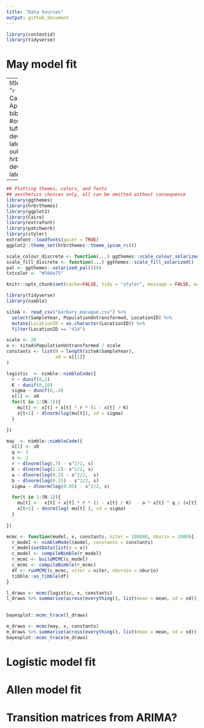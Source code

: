 ```yaml
---
title: "Data Sources"
output: github_document
---
```



```r
library(contentid)
library(tidyverse)
```


# May model fit

---
title: 'Appendix B'
date: "`r Sys.Date()`"
author: Carl Boettiger
journal: Appendix
layout: 3p
bibliography: refs.bib
#output:
#  tufte::tufte_handout:
#    dev: cairo_pdf
#    latex_engine: xelatex
output: 
  hrbrthemes::ipsum_pdf:
    dev: cairo_pdf
    latex_engine: xelatex

---

```r
## Plotting themes, colors, and fonts 
## aesthetics choices only, all can be omitted without consequence
library(ggthemes)
library(hrbrthemes)
library(ggplot2)
library(Cairo)
library(extrafont)
library(patchwork)
library(styler)
extrafont::loadfonts(quiet = TRUE)
ggplot2::theme_set(hrbrthemes::theme_ipsum_rc())

scale_colour_discrete <- function(...) ggthemes::scale_colour_solarized()
scale_fill_discrete <- function(...) ggthemes::scale_fill_solarized()
pal <- ggthemes::solarized_pal()(8)
txtcolor <- "#586e75"

knitr::opts_chunk$set(cache=FALSE, tidy = "styler", message = FALSE, warning = FALSE, echo = FALSE)

```

```r
library(tidyverse)
library(nimble)
```




```r
siteA <- read_csv("barbary_macaque.csv") %>% 
  select(SampleYear, PopulationUntransformed, LocationID) %>%
  mutate(LocationID = as.character(LocationID)) %>% 
  filter(LocationID == "414")

scale <- 20
x <- siteA$PopulationUntransformed / scale
constants <- list(N = length(siteA$SampleYear),
                  x0 = x[[1]]
)
```


```r
logistic  <- nimble::nimbleCode({
  r ~ dunif(0,2)
  K ~ dunif(0,10)
  sigma ~ dunif(0,.4)
  x[1] <- x0
  for(t in 1:(N-1)){
    mu[t] <- x[t] + x[t] * r * (1 - x[t] / K)
    x[t+1] ~ dlnorm(log(mu[t]), sd = sigma)
  }

})

```

```r
may  <- nimble::nimbleCode({
  x[1] <- x0
  q <- 3
  s <- 2
  r ~ dlnorm(log(.7) - s^2/2, s)
  K ~ dlnorm(log(1.2)- s^2/2, s)
  a ~ dlnorm(log(0.2) - s^2/2,  s)
  b ~ dlnorm(log(0.15) - s^2/2, s)
  sigma ~ dlnorm(log(0.05) - s^2/2, s)

  for(t in 1:(N-1)){
    mu[t] <-  x[t] + x[t] * r * (1 - x[t] / K)  - a * x[t] ^ q / (x[t] ^ q + b ^ q)
    x[t+1] ~ dnorm(log( mu[t] ), sd = sigma)
  }
  
})

```


```r
mcmc <- function(model, x, constants, niter = 100000, nburin = 1000){
  r_model <- nimbleModel(model, constants = constants)
  r_model$setData(list(x = x))
  c_model <- compileNimble(r_model)
  r_mcmc <- buildMCMC(c_model)
  c_mcmc <- compileNimble(r_mcmc)
  df <- runMCMC(c_mcmc, niter = niter, nburnin = nburin)
  tibble::as_tibble(df)
}
```

```r
l_draws <- mcmc(logistic, x, constants)
l_draws %>% summarise(across(everything(), list(mean = mean, sd = sd)))
  
```
```r
bayesplot::mcmc_trace(l_draws)
```

```r
m_draws <- mcmc(may, x, constants)
m_draws %>% summarise(across(everything(), list(mean = mean, sd = sd)))
bayesplot::mcmc_trace(m_draws)

```






# Logistic model fit

# Allen model fit





# Transition matrices from ARIMA?

